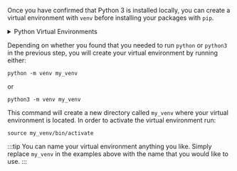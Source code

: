 Once you have confirmed that Python 3 is installed locally, you can create a virtual environment with `venv` before installing your packages with `pip`.

<details>
<summary>Python Virtual Environments</summary>
We have chosen to use venv for virtual environments in this guide, because it is included with Python 3. You are not limited to using venv, and can just as easily install Great Expectations into virtual environments with tools such as virtualenv, pyenv, etc.
</details>

Depending on whether you found that you needed to run `python` or `python3` in the previous step, you will create your virtual environment by running either:

```console title="Terminal command"
python -m venv my_venv
```

or

```console title="Terminal command"
python3 -m venv my_venv
```

This command will create a new directory called `my_venv` where your virtual environment is located. In order to activate the virtual environment run:

```console title="Terminal command"
source my_venv/bin/activate
```

:::tip
You can name your virtual environment anything you like.  Simply replace `my_venv` in the examples above with the name that you would like to use.
:::